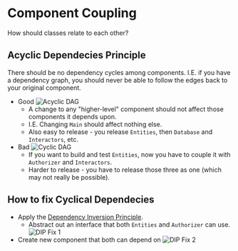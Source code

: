 # Component Coupling

How should classes relate to each other?

## Acyclic Dependecies Principle

There should be no dependency cycles among components.
I.E. if you have a dependency graph, you should never be able to follow the edges back to your original component.

-   Good
    ![Acyclic DAG](/acyclic-dag.jpeg)
    -   A change to any "higher-level" component should not affect those components it depends upon.
    -   I.E. Changing `Main` should affect nothing else.
    -   Also easy to release - you release `Entities`, then `Database` and `Interactors`, etc.
-   Bad
    ![Cyclic DAG](/cyclic-dag.jpg)
    -   If you want to build and test `Entities`, now you have to couple it with `Authorizer` and `Interactors`.
    -   Harder to release - you have to release those three as one (which may not really be possible).

## How to fix Cyclical Dependecies

-   Apply the [Dependency Inversion Principle](/solid-principles/dependency-inversion).
    -   Abstract out an interface that both `Entities` and `Authorizer` can use.
        ![DIP Fix 1](/cyclical-dependency-dip-fix.jpeg)
-   Create new component that both can depend on
    ![DIP Fix 2](/cyclical-dependency-new-component-fix.jpeg)
